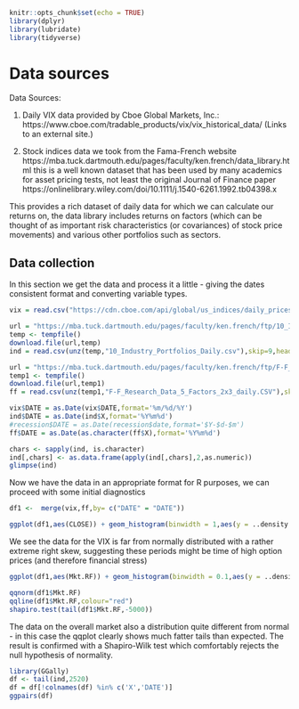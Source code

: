 ```r
knitr::opts_chunk$set(echo = TRUE)
library(dplyr)
library(lubridate)
library(tidyverse)
```

# Data sources

Data Sources: 

1. Daily VIX data provided by Cboe Global Markets, Inc.: https://www.cboe.com/tradable_products/vix/vix_historical_data/ (Links to an external site.) 

2. Stock indices data we took from the Fama-French website https://mba.tuck.dartmouth.edu/pages/faculty/ken.french/data_library.html this is a well known dataset that has been used by many academics for asset pricing tests, not least the original Journal of Finance paper https://onlinelibrary.wiley.com/doi/10.1111/j.1540-6261.1992.tb04398.x 

This provides a rich dataset of daily data for which we can calculate our returns on, the data library includes returns on factors (which can be thought of as important risk characteristics (or covariances) of stock price movements) and various other portfolios such as sectors.

## Data collection

In this section we get the data and process it a little - giving the dates consistent format and converting variable types.

```r
vix = read.csv("https://cdn.cboe.com/api/global/us_indices/daily_prices/VIX_History.csv")

url = "https://mba.tuck.dartmouth.edu/pages/faculty/ken.french/ftp/10_Industry_Portfolios_daily_CSV.zip"
temp <- tempfile()
download.file(url,temp)
ind = read.csv(unz(temp,"10_Industry_Portfolios_Daily.csv"),skip=9,header=TRUE)

url = "https://mba.tuck.dartmouth.edu/pages/faculty/ken.french/ftp/F-F_Research_Data_5_Factors_2x3_daily_CSV.zip"
temp1 <- tempfile()
download.file(url,temp1)
ff = read.csv(unz(temp1,"F-F_Research_Data_5_Factors_2x3_daily.CSV"),skip=3,header=TRUE)

vix$DATE = as.Date(vix$DATE,format='%m/%d/%Y')
ind$DATE = as.Date(ind$X,format='%Y%m%d')
#recession$DATE = as.Date(recession$date,format='$Y-$d-$m')
ff$DATE = as.Date(as.character(ff$X),format='%Y%m%d')

chars <- sapply(ind, is.character)
ind[,chars] <- as.data.frame(apply(ind[,chars],2,as.numeric))
glimpse(ind)

```

Now we have the data in an appropriate format for R purposes, we can proceed with some initial diagnostics

```r
df1 <-  merge(vix,ff,by= c("DATE" = "DATE"))

ggplot(df1,aes(CLOSE)) + geom_histogram(binwidth = 1,aes(y = ..density..)) +  geom_density(lwd = 1.5,color="blue") + stat_function(fun = dnorm, args = list(mean = mean(df1$CLOSE),sd = sd(df1$CLOSE)),color = "red", lwd = 1.5)
```

We see the data for the VIX is far from normally distributed with a rather extreme right skew, suggesting these periods might be time of high option prices (and therefore financial stress)


```r
ggplot(df1,aes(Mkt.RF)) + geom_histogram(binwidth = 0.1,aes(y = ..density..)) +  geom_density(lwd = 1.5,color="blue") + stat_function(fun = dnorm, args = list(mean = mean(df1$Mkt.RF),sd = sd(df1$Mkt.RF)),color = "red", lwd = 1.5)

qqnorm(df1$Mkt.RF)
qqline(df1$Mkt.RF,colour="red")
shapiro.test(tail(df1$Mkt.RF,-5000))
```

The data on the overall market also a distribution quite different from normal - in this case the qqplot clearly shows much fatter tails than expected. The result is confirmed with a Shapiro-Wilk test which comfortably rejects the null hypothesis of normality. 

```r
library(GGally)
df <- tail(ind,2520)
df = df[!colnames(df) %in% c('X','DATE')]
ggpairs(df)
```


